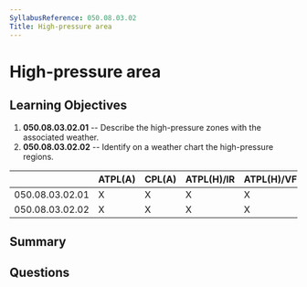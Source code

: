 ```yaml
---
SyllabusReference: 050.08.03.02
Title: High-pressure area
---
```


# High-pressure area

## Learning Objectives

1.  **050.08.03.02.01** -- Describe the high-pressure zones with the associated
    weather.
2.  **050.08.03.02.02** -- Identify on a weather chart the high-pressure regions.

|                 | ATPL(A) | CPL(A) | ATPL(H)/IR | ATPL(H)/VFR | CPL(H) | IR | CBIR(A) |
| --------------- | ------- | ------ | ---------- | ----------- | ------ | -- | ------- |
| 050.08.03.02.01 | X       | X      | X          | X           | X      | X  | X       |
| 050.08.03.02.02 | X       | X      | X          | X           | X      | X  | X       |

## Summary

## Questions
